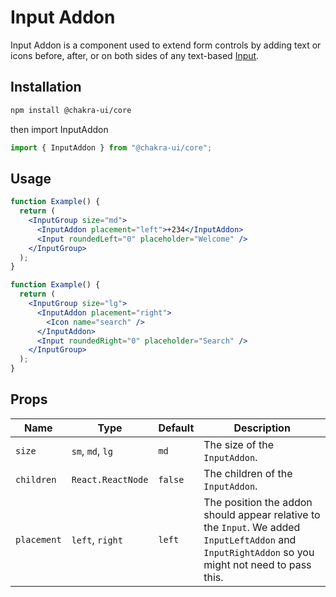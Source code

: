 
<Head key="input-addon">
  <title key="tti">Input Addon Component</title>
</Head>

# Input Addon

Input Addon is a component used to extend form controls by adding text or icons
before, after, or on both sides of any text-based [Input](/input).

## Installation

```bash
npm install @chakra-ui/core
```

then import InputAddon

```js
import { InputAddon } from "@chakra-ui/core";
```

## Usage

```jsx
function Example() {
  return (
    <InputGroup size="md">
      <InputAddon placement="left">+234</InputAddon>
      <Input roundedLeft="0" placeholder="Welcome" />
    </InputGroup>
  );
}
```

```jsx
function Example() {
  return (
    <InputGroup size="lg">
      <InputAddon placement="right">
        <Icon name="search" />
      </InputAddon>
      <Input roundedRight="0" placeholder="Search" />
    </InputGroup>
  );
}
```

## Props

| Name        | Type              | Default | Description                                                                                                                                      |
| ----------- | ----------------- | ------- | ------------------------------------------------------------------------------------------------------------------------------------------------ |
| `size`      | `sm`, `md`, `lg`  | `md`    | The size of the `InputAddon`.                                                                                  |
| `children`  | `React.ReactNode` | `false` | The children of the `InputAddon`.                                                                                  |
| `placement` | `left`, `right`   | `left`  | The position the addon should appear relative to the `Input`. We added `InputLeftAddon` and `InputRightAddon` so you might not need to pass this. |
